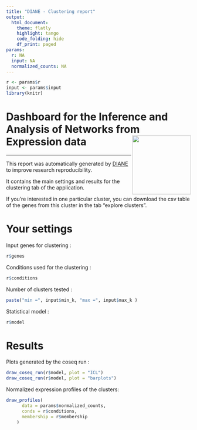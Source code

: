 ---
title: "DIANE - Clustering report"
output: 
  html_document:
    theme: flatly
    highlight: tango
    code_folding: hide
    df_print: paged
params:
  r: NA
  input: NA
  normalized_counts: NA
---
  
```{r, include=FALSE}
r <- params$r
input <- params$input
library(knitr)
```


# Dashboard for the Inference and Analysis of Networks from Expression data <img src="favicon.ico" align="right" alt="" width="160" />

---
  
This report was automatically generated by [DIANE](https://oceanecsn.github.io/DIANE) to improve research reproducibility.

It contains the main settings and results for the clustering tab of the application.

If you're interested in one particular cluster, you can download the csv table of the genes from this cluster in the tab "explore clusters".

# Your settings

Input genes for clustering :
```{r}
r$genes
```


Conditions used for the clustering :
```{r}
r$conditions
```

Number of clusters tested :
```{r}
paste("min =", input$min_k, "max =", input$max_k )
```

Statistical model :
```{r}
r$model
```


# Results


Plots generated by the coseq run :
```{r}
draw_coseq_run(r$model, plot = "ICL")
draw_coseq_run(r$model, plot = "barplots")
```

Normalized expression profiles of the clusters:
```{r, fig.width=10, fig.height=10}

draw_profiles(
      data = params$normalized_counts,
      conds = r$conditions,
      membership = r$membership
    )
```

